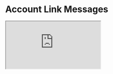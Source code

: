 

<Meta title="Example/Account Link Messages" />

# Account Link Messages

<iframe
  src="https://codesandbox.io/embed/github/swch/Strivve-UX-Components/tree/master/examples/account-link-messages?fontsize=14&hidenavigation=1&theme=dark"
  style={{ width: '100%', height: '600px', background: 'black', border: '0', borderRadius: '4px', overflow: 'hidden' }}
  title="swch/Strivve-UX-Components: custom-navigation"
  allow="accelerometer; ambient-light-sensor; camera; encrypted-media; geolocation; gyroscope; hid; microphone; midi; payment; usb; vr; xr-spatial-tracking"
  sandbox="allow-forms allow-modals allow-popups allow-presentation allow-same-origin allow-scripts"
/>